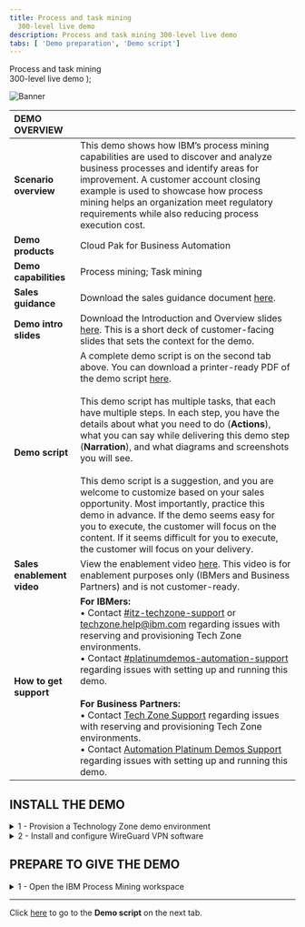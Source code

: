 ```yaml
---
title: Process and task mining
  300-level live demo
description: Process and task mining 300-level live demo
tabs: [ 'Demo preparation', 'Demo script']
---
```


  <span>
    Process and task mining <br/> 300-level live demo
  </span>
);

![Banner](./images/Process_mining_prep_banner.jpg)

<span id="top"></span>

| DEMO OVERVIEW | |
| :---         | :--- |
| **Scenario overview** | This demo shows how IBM’s process mining capabilities are used to discover and analyze business processes and identify areas for improvement. A customer account closing example is used to showcase how process mining helps an organization meet regulatory requirements while also reducing process execution cost. |
| **Demo products** | Cloud Pak for Business Automation |
| **Demo capabilities** | Process mining; Task mining |
| **Sales guidance** | Download the sales guidance document <a href="https://ibm.box.com/s/jys2znu30mjuib2scvcmnm969pqq9gn2" target="_blank" rel="noreferrer">here</a>. |
| **Demo intro slides** | Download the Introduction and Overview slides <a href="https://ibm.box.com/s/5a62cvqnm12vsvvqguvaynyikvlag01r" target="_blank" rel="noreferrer">here</a>. This is a short deck of customer-facing slides that sets the context for the demo. |
| **Demo script** | A complete demo script is on the second tab above. You can download a printer-ready PDF of the demo script <a href="https://ibm.box.com/s/xafj4relmhnoyujom9d3m2goy50lyycc" target="_blank" rel="noreferrer">here</a>. <br/><br/>This demo script has multiple tasks, that each have multiple steps. In each step, you have the details about what you need to do (**Actions**), what you can say while delivering this demo step (**Narration**), and what diagrams and screenshots you will see. <br/><br/> This demo script is a suggestion, and you are welcome to customize based on your sales opportunity. Most importantly, practice this demo in advance. If the demo seems easy for you to execute, the customer will focus on the content. If it seems difficult for you to execute, the customer will focus on your delivery. |
| **Sales enablement video** | View the enablement video <a href="https://ibm.box.com/s/17bxesqj2gsffcnih4buddyn9tonp8qb" target="_blank" rel="noreferrer">here</a>. This video is for enablement purposes only (IBMers and Business Partners) and is not customer-ready. |
| **How to get support** | **For IBMers:** <br/>• Contact <a href="https://ibm-cloud.slack.com/archives/C0124J683GW" target="_blank" rel="noreferrer">#itz-techzone-support</a> or <a href="mailto:techzone.help@ibm.com">techzone.help@ibm.com</a> regarding issues with reserving and provisioning Tech Zone environments.<br/>• Contact <a href="https://ibm-cloud.slack.com/archives/C0216F39ACU" target="_blank" rel="noreferrer">#platinumdemos-automation-support</a> regarding issues with setting up and running this demo. <br/><br/> **For Business Partners:** <br/>• Contact <a href="mailto:techzone.help@ibm.com">Tech Zone Support</a> regarding issues with reserving and provisioning Tech Zone environments.<br/>• Contact <a href="mailto:automationplatinumdemos@ibm.com"> Automation Platinum Demos Support</a> regarding issues with setting up and running this demo. |

## **INSTALL THE DEMO**

<details>

<summary>1 - Provision a Technology Zone demo environment</summary>

<br/>

1. Reserve a Technology Zone demo environment <a href="https://techzone.ibm.com/my/reservations/create/631b6a3b845753001803d600" target="_blank" rel="noreferrer">here</a>. <br/>

<br/>

2. On the reservation form, be sure to select **Enable** for **VPN Access**. <br/><br/><InlineNotification>If you do not request to enable VPN access, you will not be able to access the Process mining workspace directly from a web browser on your local computer. </InlineNotification> <br/><img src="https://raw.githubusercontent.com/ibm-garage-tsa/platinum-demos/master/src/pages/300-business-automation-process-and-task-mining/images/prep-1.png" width="600" /><br/>

3. Wait until your reservation status is ready, and then access your Technology Zone environment using the link in the reservation email. You may also use the IBM Technology Zone’s **My Library** → **My Reservations** page. (You can either keep refreshing the **My Reservation** page or wait for a confirmation email.)<br/><br/><img src="https://raw.githubusercontent.com/ibm-garage-tsa/platinum-demos/master/src/pages/300-business-automation-process-and-task-mining/images/prep-10.png" width="400" /><br/>

<br/>

**[Go to top](#top)**

</details>

<details>

<summary>2 - Install and configure WireGuard VPN software</summary>

<br/>

<InlineNotification>The demo environment can be accessed directly from your computer using WireGuard VPN. </InlineNotification>

<br/>

1. Click <a href="https://www.wireguard.com/install/" target="_blank" rel="noreferrer">here</a> to install WireGuard (if it is not already installed on your computer). <br/>

<br/>

2. From the Technology Zone's **My Reservations** page, click the **IBM Process Mining 1.13 with Task Mining and ETL (includes IBM SPSS Modeler and Python and updated Task Mining labs)** reservation tile. <br/><br/> <img src="https://raw.githubusercontent.com/ibm-garage-tsa/platinum-demos/master/src/pages/300-business-automation-process-and-task-mining/images/prep-12.png" width="400" /><br/>

3. Click **Download Wireguard VPN config** to download the **conf_wg_download.conf** file. <br/><br/><img src="https://raw.githubusercontent.com/ibm-garage-tsa/platinum-demos/master/src/pages/300-business-automation-process-and-task-mining/images/prep-13.png" width="200" /><br/>

<InlineNotification>This config file is specific to each reservation. You will need to download and import a new config file each time you make a new reservation.</InlineNotification>

4. Launch **WireGuard**. <br/>

<br/>

4. From the **File** menu, select **Import Tunnel(s) from File** and select the **conf_wg_download.conf** file. <br/>

<br/>

5. Click the **Activate** button to start the VPN connection.

<br/>

**[Go to top](#top)**

</details>


## **PREPARE TO GIVE THE DEMO**

<details>

<summary>1 - Open the IBM Process Mining workspace</summary>

<br/>

1. Open the following URL in a browser on your local computer: <a href="https://10.0.0.4/signin#!/workspace" target="_blank" rel="noreferrer">https://10.0.0.4/signin#!/workspace</a> 

<br/>

2. Accept all security risks.<br/>

<br/>

3. Enter '**maintenance.admin**' for the **Username** and '**IBMDem0s!**' for the **Password**. Click **Log in**. <br/><br/><img src="https://raw.githubusercontent.com/ibm-garage-tsa/platinum-demos/master/src/pages/300-business-automation-process-and-task-mining/images/prep-11.png" width="300" /><br/>

4. From the **Process mining** workspace, click the **Account Closure** tile. <br/><br/><img src="https://raw.githubusercontent.com/ibm-garage-tsa/platinum-demos/master/src/pages/300-business-automation-process-and-task-mining/images/prep-8.png" width="800" /><br/>

5. Click the **Manage** tab (1) and then **Data source** (2) from the left navigation panel. The **Data source** tab is now open, and you're ready to give the demo. <br/><br/><img src="https://raw.githubusercontent.com/ibm-garage-tsa/platinum-demos/master/src/pages/300-business-automation-process-and-task-mining/images/prep-9.png" width="800" />

<br/>

**[Go to top](#top)**

</details>

***

Click [here](/300-business-automation-process-and-task-mining/demo-script) to go to the **Demo script** on the next tab.
